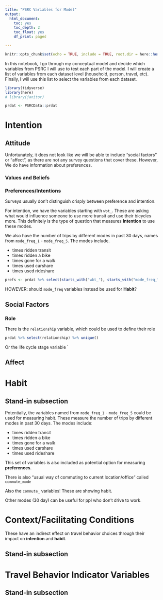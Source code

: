 ```yaml
---
title: "PSRC Variables for Model"
output:
  html_document:
    toc: yes
    toc_depth: 2
    toc_float: yes    
    df_print: paged

---
```



```r
knitr::opts_chunk$set(echo = TRUE, include = TRUE, root.dir = here::here())
```



In this notebook, I go through my conceptual model and decide which variables from PSRC I will use to test each part of the model. I will create a list of variables from each dataset level (household, person, travel, etc). Finally, I will use this list to select the variables from each dataset. 

```r
library(tidyverse)
library(here)
# library(janitor)
```


```r
prdat <- PSRCData::prdat
```

# Intention {.tabset .tabset-fade .tabset-pills}

## Attitude
Unfortunately, it does not look like we will be able to include "social factors" or "affect", as there are not any survey questions that cover these. However, We do have information about preferences. 

### Values and Beliefs


### Preferences/Intentions
Surveys usually don't distinguish crisply between preference and intention.

For intention, we have the variables starting with `wbt_`. These are asking what would influence someone to use more transit and use their bicycles more. This definitely is the type of question that measures **Intention** to use these modes.

We also have the number of trips by different modes in past 30 days, names from `mode_freq_1` - `mode_freq_5`. The modes include. 

* times ridden transit
* times ridden a bike
* times gone for a walk
* times used carshare
* times used rideshare

```r
prefs <- prdat %>% select(starts_with("wbt_"), starts_with("mode_freq_")) %>% names()
```

HOWEVER: should `mode_freq` variables instead be used for **Habit**?


## Social Factors

### Role
There is the `relationship` variable, which could be used to define their role

```r
prdat %>% select(relationship) %>% unique()
```

Or the life cycle stage variable `

## Affect

# Habit {.tabset .tabset-fade .tabset-pills}

## Stand-in subsection

Potentially, the variables named from `mode_freq_1` - `mode_freq_5` could be used for measuring habit. These measure the number of trips by different modes in past 30 days. The modes include: 

* times ridden transit
* times ridden a bike
* times gone for a walk
* times used carshare
* times used rideshare

This set of variables is also included as potential option for measuring **preferences**.


There is also "usual way of commuting to current location/office" called `commute_mode`

Also the `commute_` variables! These are showing habit. 

Other modes (30 day) can be useful for ppl who don't drive to work. 

# Context/Facilitating Conditions {.tabset .tabset-fade .tabset-pills}
These have an indirect effect on travel behavior choices through their impact on **intention** and **habit**. 

## Stand-in subsection



# Travel Behavior Indicator Variables {.tabset .tabset-fade .tabset-pills}
## Stand-in subsection


